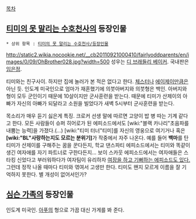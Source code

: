 [[목차]]
== [[티미의 못 말리는 수호천사]]의 등장인물 ==
 * 상위 항목 : [[티미의 못 말리는 수호천사/등장인물]]

http://static2.wikia.nocookie.net/__cb20110921000410/fairlyoddparents/en/images/0/09/OhBrother028.jpg?width=500
성우는 [[디 브래들리 베이커]]. 국내판은 [[임은정]].

티미와는 친구사이. 하지만 집에 놀러가 본 적은 없다고 한다. [[체스터]]나 [[에이제이]]만큼은 아닌 듯. 인도계 미국인으로 엄마가 재혼했기에 의붓아버지와 의붓형은 백인. 아버지와 형이 모두 군인이기 때문에 10살이지만 군사훈련을 받는다. 때문에 티미가 산제이의 아빠가 자신의 아빠가 되달라고 소원을 빌었다가 새벽 5시부터 군사훈련을 받는다. 

목소리가 매우 듣기 싫은게 특징. 크로커 선생 말에 따르면 고양이 밥 병 따는 기계 같다고 한다. 모든 사람들이 슈퍼 히어로가 된 에피소드에서도 [wiki:"블랙 카나리"초음파를 내뿜는 능력]을 가졌다.(...) [wiki:"티미 터너"티미]를 자신의 영웅으로 여기거나 혹은 '''[wiki:"BL"사랑하는지도 모르는 분위기]'''가 작중에서 자주 나온다. 예를 들어 '''백마'''를 탄 티미가 산제이를 구해주는 꿈을 꾼다든지, 학교 댄스파티 에피소드에서는 티미와 똑같이 생긴 여자애를 자기 파트너로 구한다든지... 보이 스카웃 에피소드에서는 여자애들은 스타킹 신었다고 부러워하다가 여자팀이 유리하자 [[성 정체성을 깨달은 아이|여장을 하고 기뻐하는 에피소드도 있다.]] 그런데 정작 나올 때마다 티미와 엮여서 고생만 한다. 티미도 왠지 모르게 이름을 잘 기억하지 못한다. 별 개성이 없어서인가?


== [[심슨 가족]]의 등장인물 ==
인도계 미국인. [[아푸]]의 형으로 가끔 대신 가게를 봐 준다.

